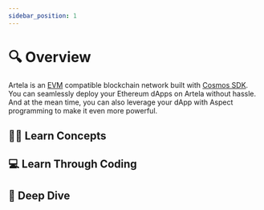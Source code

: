 ```yaml
---
sidebar_position: 1
---
```



# 🔍 Overview

Artela is an [EVM](https://ethereum.org/en/developers/docs/evm/) compatible blockchain network built with [Cosmos SDK](https://v1.cosmos.network/sdk). You can seamlessly deploy your Ethereum dApps on Artela without hassle. And at the mean time, you can also leverage your dApp with Aspect programming to make it even more powerful.

## 🧑‍🏫 Learn Concepts

<LearnConcepts />

## 💻 Learn Through Coding

<LearnThroughCoding />

## 🤿 Deep Dive

<DiveDeeper />
